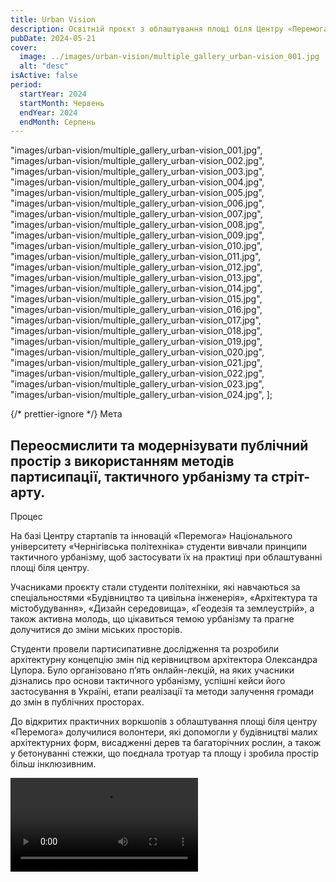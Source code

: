 ```yaml
---
title: Urban Vision
description: Освітній проєкт з облаштування площі біля Центру «Перемога» за допомогою інструментів партисипації та тактичного урбанізму.
pubDate: 2024-05-21
cover:
  image: ../images/urban-vision/multiple_gallery_urban-vision_001.jpg
  alt: "desc"
isActive: false
period:
  startYear: 2024
  startMonth: Червень
  endYear: 2024
  endMonth: Серпень
---
```


  "images/urban-vision/multiple_gallery_urban-vision_001.jpg",
  "images/urban-vision/multiple_gallery_urban-vision_002.jpg",
  "images/urban-vision/multiple_gallery_urban-vision_003.jpg",
  "images/urban-vision/multiple_gallery_urban-vision_004.jpg",
  "images/urban-vision/multiple_gallery_urban-vision_005.jpg",
  "images/urban-vision/multiple_gallery_urban-vision_006.jpg",
  "images/urban-vision/multiple_gallery_urban-vision_007.jpg",
  "images/urban-vision/multiple_gallery_urban-vision_008.jpg",
  "images/urban-vision/multiple_gallery_urban-vision_009.jpg",
  "images/urban-vision/multiple_gallery_urban-vision_010.jpg",
  "images/urban-vision/multiple_gallery_urban-vision_011.jpg",
  "images/urban-vision/multiple_gallery_urban-vision_012.jpg",
  "images/urban-vision/multiple_gallery_urban-vision_013.jpg",
  "images/urban-vision/multiple_gallery_urban-vision_014.jpg",
  "images/urban-vision/multiple_gallery_urban-vision_015.jpg",
  "images/urban-vision/multiple_gallery_urban-vision_016.jpg",
  "images/urban-vision/multiple_gallery_urban-vision_017.jpg",
  "images/urban-vision/multiple_gallery_urban-vision_018.jpg",
  "images/urban-vision/multiple_gallery_urban-vision_019.jpg",
  "images/urban-vision/multiple_gallery_urban-vision_020.jpg",
  "images/urban-vision/multiple_gallery_urban-vision_021.jpg",
  "images/urban-vision/multiple_gallery_urban-vision_022.jpg",
  "images/urban-vision/multiple_gallery_urban-vision_023.jpg",
  "images/urban-vision/multiple_gallery_urban-vision_024.jpg",
];

{/* prettier-ignore */}
<TextContent>
  <Badge>Мета</Badge>
  ## Переосмислити та модернізувати публічний простір з використанням методів партисипації, тактичного урбанізму та стріт-арту.
</TextContent>

<TextContent>
  <Badge>Процес</Badge>

На базі Центру стартапів та інновацій «Перемога» Національного університету «Чернігівська політехніка» студенти вивчали принципи тактичного урбанізму, щоб застосувати їх на практиці при облаштуванні площі біля центру.

Учасниками проєкту стали студенти політехніки, які навчаються за спеціальностями «Будівництво та цивільна інженерія», «Архітектура та містобудування», «Дизайн середовища», «Геодезія та землеустрій», а також активна молодь, що цікавиться темою урбанізму та прагне долучитися до зміни міських просторів.

Студенти провели партисипативне дослідження та розробили архітектурну концепцію змін під керівництвом архітектора Олександра Цупора. Було організовано п’ять онлайн-лекцій, на яких учасники дізнались про основи тактичного урбанізму, успішні кейси його застосування в Україні, етапи реалізації та методи залучення громади до змін в публічних просторах.

До відкритих практичних воркшопів з облаштування площі біля центру «Перемога» долучилися волонтери, які допомогли у будівництві малих архітектурних форм, висадженні дерев та багаторічних рослин, а також у бетонуванні стежки, що поєднала тротуар та площу і зробила простір більш інклюзивним.

</TextContent>

<Video src="https://www.youtube.com/embed/YfYD_TWT4a4?si=rwI_RfNGNjFGgdTv" />

{/* prettier-ignore */}
  <TextContent>
    <Badge>Результат</Badge>

    <ResultList>
      - Організована школа «Urban school», в якій взяли участь 10 студентів.
      - Проведено 5 онлайн-лекцій на тему тактичного урбанізму.
      - Проведено партисипативне дослідження площі біля Центру «Перемога».
      - Розроблена архітектурна концепція території, що включає план майбутніх змін і креслення конструкцій.
      - Проведено 5 тематичних DIY-воркшопів з будівництва малих архітектурних форм та озеленення за участі 118 волонтерів.
    </ResultList>

  </TextContent>

  <Blockquote>
<span>«</span>Це крутий маніфест місту, громаді, про те що тут щось відбувається. Я розумію, що “Перемога” в майбутньому стане одним з потенційно дуже розвинених місць.<span>»</span>

    <BlockquoteFooter>
        Олександр Цупор

        Архітектор
    </BlockquoteFooter>

</Blockquote>

<Logos>
  <Icon name="partners-prague-cs-centre" />
  <Icon name="partners-politehnika-original" />
  <Icon name="partners-rozkvit" />
  <Icon name="partners-tolocar-original" />
  <Icon name="partners-bur" />
</Logos>

<MultiSlideGallery imagePaths={urbanVisionImages} isFullscreen />
